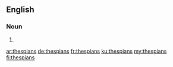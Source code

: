 ==English==

===Noun===
{{head|en|noun plural form}}

# {{plural of|thespian|lang=en}}

[[ar:thespians]]
[[de:thespians]]
[[fr:thespians]]
[[ku:thespians]]
[[my:thespians]]
[[fi:thespians]]